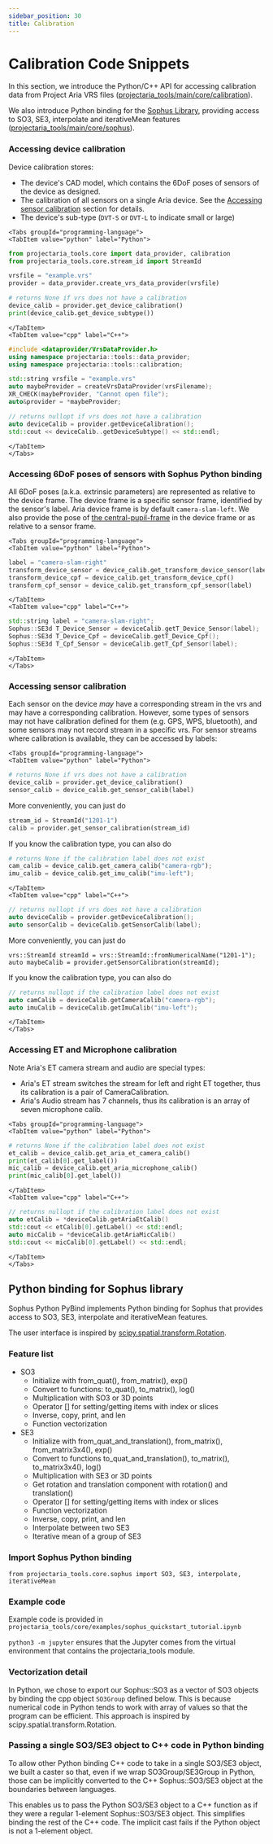 ```yaml
---
sidebar_position: 30
title: Calibration
---
```


# Calibration Code Snippets


In this section, we introduce the Python/C++ API for accessing calibration data from Project Aria VRS files ([projectaria_tools/main/core/calibration](https://github.com/facebookresearch/projectaria_tools/blob/main/core/calibration)).

We also introduce Python binding for the [Sophus Library](https://github.com/strasdat/Sophus), providing access to SO3, SE3, interpolate and iterativeMean features ([projectaria_tools/main/core/sophus](https://github.com/facebookresearch/projectaria_tools/blob/main/core/sophus)).

### Accessing device calibration
Device calibration stores:
* The device's CAD model, which contains the 6DoF poses of sensors of the device as designed.
* The calibration of all sensors on a single Aria device. See the [Accessing sensor calibration](#accessing-sensor-calibration) section for details.
* The device's sub-type (`DVT-S` or `DVT-L` to indicate small or large)

```mdx-code-block
<Tabs groupId="programming-language">
<TabItem value="python" label="Python">
```
```python
from projectaria_tools.core import data_provider, calibration
from projectaria_tools.core.stream_id import StreamId

vrsfile = "example.vrs"
provider = data_provider.create_vrs_data_provider(vrsfile)

# returns None if vrs does not have a calibration
device_calib = provider.get_device_calibration()
print(device_calib.get_device_subtype())
```
```mdx-code-block
</TabItem>
<TabItem value="cpp" label="C++">
```
```cpp
#include <dataprovider/VrsDataProvider.h>
using namespace projectaria::tools::data_provider;
using namespace projectaria::tools::calibration;

std::string vrsfile = "example.vrs"
auto maybeProvider = createVrsDataProvider(vrsFilename);
XR_CHECK(maybeProvider, "Cannot open file");
auto&provider = *maybeProvider;

// returns nullopt if vrs does not have a calibration
auto deviceCalib = provider.getDeviceCalibration();
std::cout << deviceCalib..getDeviceSubtype() << std::endl;
```
```mdx-code-block
</TabItem>
</Tabs>
```

### Accessing 6DoF poses of sensors with Sophus Python binding
All 6DoF poses (a.k.a. extrinsic parameters) are represented as relative to the device frame.
The device frame is a specific sensor frame, identified by the sensor's label. Aria device frame is by default `camera-slam-left`.
We also provide the pose of [the central-pupil-frame](/docs/data_formats/coordinate_convention/3d_coordinate_frame_convention#the-nominal-central-pupil-frame-cpf) in the device frame or as relative to a sensor frame.
```mdx-code-block
<Tabs groupId="programming-language">
<TabItem value="python" label="Python">
```
```python
label = "camera-slam-right"
transform_device_sensor = device_calib.get_transform_device_sensor(label)
transform_device_cpf = device_calib.get_transform_device_cpf()
transform_cpf_sensor = device_calib.get_transform_cpf_sensor(label)
```
```mdx-code-block
</TabItem>
<TabItem value="cpp" label="C++">
```
```cpp
std::string label = "camera-slam-right";
Sophus::SE3d T_Device_Sensor = deviceCalib.getT_Device_Sensor(label);
Sophus::SE3d T_Device_Cpf = deviceCalib.getT_Device_Cpf();
Sophus::SE3d T_Cpf_Sensor = deviceCalib.getT_Cpf_Sensor(label);
```
```mdx-code-block
</TabItem>
</Tabs>
```

### Accessing sensor calibration
Each sensor on the device *may* have a corresponding stream in the vrs and may have a corresponding calibration.
However, some types of sensors may not have calibration defined for them (e.g. GPS, WPS, bluetooth), and some sensors may not record stream in a specific vrs.
For sensor streams where calibration is available, they can be accessed by labels:
```mdx-code-block
<Tabs groupId="programming-language">
<TabItem value="python" label="Python">
```
```python
# returns None if vrs does not have a calibration
device_calib = provider.get_device_calibration()
sensor_calib = device_calib.get_sensor_calib(label)
```
More conveniently, you can just do
```python
stream_id = StreamId("1201-1")
calib = provider.get_sensor_calibration(stream_id)
```

If you know the calibration type, you can also do

```python
# returns None if the calibration label does not exist
cam_calib = device_calib.get_camera_calib("camera-rgb");
imu_calib = device_calib.get_imu_calib("imu-left");
```
```mdx-code-block
</TabItem>
<TabItem value="cpp" label="C++">
```
```cpp
// returns nullopt if vrs does not have a calibration
auto deviceCalib = provider.getDeviceCalibration();
auto sensorCalib = deviceCalib.getSensorCalib(label);
```
More conveniently, you can just do
```
vrs::StreamId streamId = vrs::StreamId::fromNumericalName("1201-1");
auto maybeCalib = provider.getSensorCalibration(streamId);
```

If you know the calibration type, you can also do

```cpp
// returns nullopt if the calibration label does not exist
auto camCalib = deviceCalib.getCameraCalib("camera-rgb");
auto imuCalib = deviceCalib.getImuCalib("imu-left");
```
```mdx-code-block
</TabItem>
</Tabs>
```

### Accessing ET and Microphone calibration
Note Aria's ET camera stream and audio are special types:

* Aria's ET stream switches the stream for left and right ET together, thus its calibration is a pair of CameraCalibration.
* Aria's Audio stream has 7 channels, thus its calibration is an array of seven microphone calib.

```mdx-code-block
<Tabs groupId="programming-language">
<TabItem value="python" label="Python">
```
```python
# returns None if the calibration label does not exist
et_calib = device_calib.get_aria_et_camera_calib()
print(et_calib[0].get_label())
mic_calib = device_calib.get_aria_microphone_calib()
print(mic_calib[0].get_label())
```
```mdx-code-block
</TabItem>
<TabItem value="cpp" label="C++">
```
```cpp
// returns nullopt if the calibration label does not exist
auto etCalib = *deviceCalib.getAriaEtCalib()
std::cout << etCalib[0].getLabel() << std::endl;
auto micCalib = *deviceCalib.getAriaMicCalib()
std::cout << micCalib[0].getLabel() << std::endl;
```
```mdx-code-block
</TabItem>
</Tabs>
```

<div id="sophus"></div>

## Python binding for Sophus library

Sophus Python PyBind implements Python binding for Sophus that provides access to SO3, SE3, interpolate and iterativeMean features.

The user interface is inspired by [scipy.spatial.transform.Rotation](https://docs.scipy.org/doc/scipy/reference/generated/scipy.spatial.transform.Rotation.html).



### Feature list

* SO3
  * Initialize with from_quat(), from_matrix(), exp()
  * Convert to functions: to_quat(), to_matrix(), log()
  * Multiplication with SO3 or 3D points
  * Operator [] for setting/getting items with index or slices
  * Inverse, copy, print, and len
  * Function vectorization
* SE3
  * Initialize with from_quat_and_translation(), from_matrix(), from_matrix3x4(), exp()
  * Convert to functions to_quat_and_translation(), to_matrix(), to_matrix3x4(), log()
  * Multiplication with SE3 or 3D points
  * Get rotation and translation component with rotation() and translation()
  * Operator [] for setting/getting items with index or slices
  * Function vectorization
  * Inverse, copy, print, and len
  * Interpolate between two SE3
  * Iterative mean of a group of SE3


### Import Sophus Python binding


```
from projectaria_tools.core.sophus import SO3, SE3, interpolate, iterativeMean
```



### Example code

Example code is provided in `projectaria_tools/core/examples/sophus_quickstart_tutorial.ipynb`


`python3 -m jupyter` ensures that the Jupyter comes from the virtual environment that contains the projectaria_tools module.




### Vectorization detail

In Python, we chose to export our Sophus::SO3 as a vector of SO3 objects by binding the cpp object `SO3Group` defined below. This is because numerical code in Python tends to work with array of values so that the program can be efficient. This approach is inspired by scipy.spatial.transform.Rotation.




### Passing a single SO3/SE3 object to C++ code in Python binding


To allow other Python binding C++ code to take in a single SO3/SE3 object, we built a caster so that, even if we wrap SO3Group/SE3Group in Python, those can be implicitly converted to the C++ Sophus::SO3/SE3 object at the boundaries between languages.

This enables us to pass the Python SO3/SE3 object to a C++ function as if they were a regular 1-element Sophus::SO3/SE3 object. This simplifies binding the rest of the C++ code. The implicit cast fails if the Python object is not a 1-element object.
